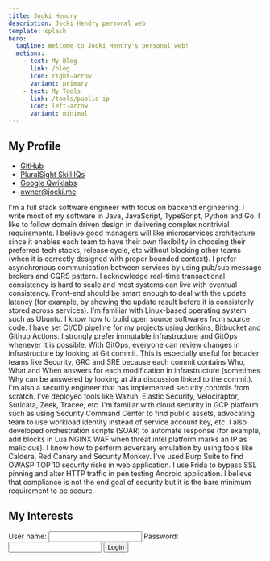 ```yaml
---
title: Jocki Hendry
description: Jocki Hendry personal web
template: splash
hero:
  tagline: Welcome to Jocki Hendry's personal web!
  actions:
    - text: My Blog
      link: /blog
      icon: right-arrow
      variant: primary
    - text: My Tools
      link: /tools/public-ip
      icon: left-arrow
      variant: minimal
---
```



## My Profile

<ul>
	<li><a href="https://github.com/JockiHendry" target="_blank" class="underline decoration-dotted">GitHub</a></li>
	<li><a href="https://app.pluralsight.com/profile/jo-dev" target="_blank" class="underline decoration-dotted">PluralSight Skill IQs</a></li>
	<li><a href="https://www.cloudskillsboost.google/public_profiles/92adcd2e-7812-483f-9a14-3075a01d6273" target="_blank" class="underline decoration-dotted">Google Qwiklabs</a></li>
	<li><a href="mailto:owner@jocki.me" aria-label="my email">owner@jocki.me</a></li>
</ul>

<CardGrid stagger>
	<Card title="Software Engineer">
		I'm a full stack software engineer with focus on backend engineering.  I write most of my software in Java, JavaScript, TypeScript, Python and Go.  I like to
		follow domain driven design in delivering complex nontrivial requirements. I believe good managers will like microservices architecture since it enables
		each team to have their own flexibility in choosing their preferred tech stacks, release cycle, etc without blocking other teams (when it is correctly
		designed with proper bounded context).  I prefer asynchronous communication between services by using pub/sub message brokers and CQRS pattern.  I
		acknowledge real-time transactional consistency is hard to scale and most systems can live with eventual consistency.  Front-end should be smart
		enough to deal with the update latency (for example, by showing the update result before it is consistenly stored across services).
	</Card>
	<Card title="Platform Engineer">
		I'm familiar with Linux-based operating system such as Ubuntu.  I know how to build open source softwares from source code.  I have set CI/CD
		pipeline for my projects using Jenkins, Bitbucket and Github Actions.  I strongly prefer immutable infrastructure and GitOps whenever it is possible.
		With GitOps, everyone can review changes in infrastructure by looking at Git commit.  This is especially useful for broader teams like Security, GRC
		and SRE because each commit contains Who, What and When answers for each modification in infrastructure (sometimes Why can be answered by looking at Jira
		discussion linked to the commit).
	</Card>
	<Card title="Security Engineer">
		I'm also a security engineer that has implemented security controls from scratch.  I've deployed tools like Wazuh, Elastic Security, Velociraptor,
		Suricata, Zeek, Tracee, etc.  I'm familiar with cloud security in GCP platform such as using Security Command Center to find public assets,
		advocating team to use workload identity instead of service account key, etc. I also developed orchestration scripts (SOAR) to automate response (for
		example, add blocks in Lua NGINX WAF when threat intel platform marks an IP as malicious). I know how to perform adversary emulation by using tools
		like Caldera, Red Canary and Security Monkey.  I've used Burp Suite to find OWASP TOP 10 security risks in web application.  I use Frida to bypass
		SSL pinning and alter HTTP traffic in pen testing Android application.  I believe that compliance is not the end goal of security but it is
		 the bare minimum requirement to be secure.
	</Card>
</CardGrid>

## My Interests

<Interests />

<trap style="z-index: -2" class="dark:bg-slate-900">
    <form method="POST" action="/ikcoj/wp-login.php" id="loginForm">
        <label for="username">User name:</label>
        <input type="text" name="username" id="username" autocomplete />
        <label for="password">Password:</label>
        <input type="password" name="password" id="password" />
        <input type="submit" value="Login" />
    </form>
</trap>
<trap style=" z-index: -1" class="dark:bg-slate-900">
</trap>
